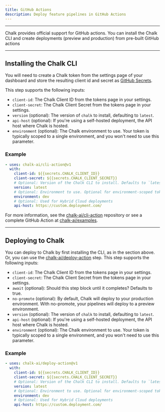 ```yaml
---
title: GitHub Actions
description: Deploy feature pipelines in GitHub Actions
---
```



---

Chalk provides official support for GitHub actions.
You can install the Chalk CLI and create deployments
(preview and production) from pre-built GitHub actions

---

## Installing the Chalk CLI

You will need to create a Chalk token from the settings
page of your dashboard and store the resulting client
id and secret as
[GitHub Secrets](https://docs.github.com/en/actions/security-guides/encrypted-secrets#creating-encrypted-secrets-for-a-repository).

This step supports the following inputs:

- `client-id`: The Chalk Client ID from the tokens page in your settings.
- `client-secret`: The Chalk Client Secret from the tokens page in your settings.
- `version` (optional): The version of `chalk` to install, defaulting to `latest`.
- `api-host` (optional): If you're using a self-hosted deployment, the API host where Chalk is hosted.
- `environment` (optional): The Chalk environment to use. Your token is typically scoped to a single environment, and you won't need to use this parameter.

### Example

```yaml
- uses: chalk-ai/cli-action@v1
  with:
    client-id: ${{secrets.CHALK_CLIENT_ID}}
    client-secret: ${{secrets.CHALK_CLIENT_SECRET}}
    # Optional: Version of the Chalk CLI to install. Defaults to `latest`
    version: latest
    # Optional: Environment to use. Optional for environment-scoped tokens.
    environment: dev
    # Optional: Used for Hybrid Cloud deployments
    api-host: https://custom.deployment.com/
```

For more information, see the [chalk-ai/cli-action](https://github.com/chalk-ai/cli-action) repository
or see a complete GitHub Action at [chalk-ai/examples](https://github.com/chalk-ai/examples).

---

## Deploying to Chalk

You can deploy to Chalk by first installing the CLI, as in the section above.
Or, you can use the [chalk-ai/deploy-action](https://github.com/chalk-ai/cli-action) step.
This step supports the following inputs:

- `client-id`: The Chalk Client ID from the tokens page in your settings.
- `client-secret`: The Chalk Client Secret from the tokens page in your settings.
- `await` (optional): Should this step block until it completes? Defaults to true.
- `no-promote` (optional): By default, Chalk will deploy to your production environment. With no-promote, your pipelines will deploy to a preview environment.
- `version` (optional): The version of `chalk` to install, defaulting to `latest`.
- `api-host` (optional): If you're using a self-hosted deployment, the API host where Chalk is hosted.
- `environment` (optional): The Chalk environment to use. Your token is typically scoped to a single environment, and you won't need to use this parameter.

### Example

```yaml
- uses: chalk-ai/deploy-action@v1
  with:
    client-id: ${{secrets.CHALK_CLIENT_ID}}
    client-secret: ${{secrets.CHALK_CLIENT_SECRET}}
    # Optional: Version of the Chalk CLI to install. Defaults to `latest`
    version: latest
    # Optional: Environment to use. Optional for environment-scoped tokens.
    environment: dev
    # Optional: Used for Hybrid Cloud deployments
    api-host: https://custom.deployment.com/
```
